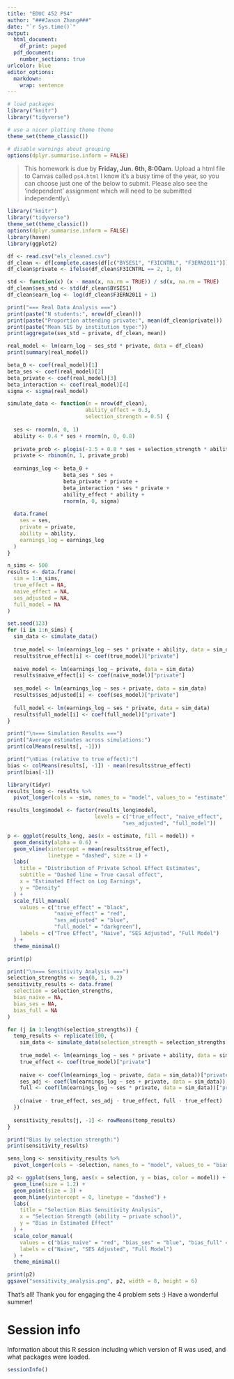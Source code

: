 ```yaml
---
title: "EDUC 452 PS4"
author: "###Jason Zhang###"
date: "`r Sys.time()`"
output:
  html_document:
    df_print: paged
  pdf_document:
    number_sections: true
urlcolor: blue
editor_options: 
  markdown: 
    wrap: sentence
---
```


```r
# load packages
library("knitr")
library("tidyverse")

# use a nicer plotting theme theme
theme_set(theme_classic())

# disable warnings about grouping
options(dplyr.summarise.inform = FALSE)
```

> This homework is due by **Friday, Jun. 6th, 8:00am**.
> Upload a html file to Canvas called `ps4.html` I know it’s a busy time of the year, so you can choose just one of the below to submit.
> Please also see the ‘independent’ assignment which will need to be submitted independently.\\

```r
library("knitr")
library("tidyverse")
theme_set(theme_classic())
options(dplyr.summarise.inform = FALSE)
library(haven)
library(ggplot2)

df <- read.csv("els_cleaned.csv")
df_clean <- df[complete.cases(df[c("BYSES1", "F3ICNTRL", "F3ERN2011")]), ]
df_clean$private <- ifelse(df_clean$F3ICNTRL == 2, 1, 0)

std <- function(x) (x - mean(x, na.rm = TRUE)) / sd(x, na.rm = TRUE)
df_clean$ses_std <- std(df_clean$BYSES1)
df_clean$earn_log <- log(df_clean$F3ERN2011 + 1)

print("=== Real Data Analysis ===")
print(paste("N students:", nrow(df_clean)))
print(paste("Proportion attending private:", mean(df_clean$private)))
print(paste("Mean SES by institution type:"))
print(aggregate(ses_std ~ private, df_clean, mean))

real_model <- lm(earn_log ~ ses_std * private, data = df_clean)
print(summary(real_model))

beta_0 <- coef(real_model)[1]
beta_ses <- coef(real_model)[2]
beta_private <- coef(real_model)[3]
beta_interaction <- coef(real_model)[4]
sigma <- sigma(real_model)

simulate_data <- function(n = nrow(df_clean), 
                         ability_effect = 0.3,
                         selection_strength = 0.5) {
  
  ses <- rnorm(n, 0, 1)
  ability <- 0.4 * ses + rnorm(n, 0, 0.8)
  
  private_prob <- plogis(-1.5 + 0.8 * ses + selection_strength * ability)
  private <- rbinom(n, 1, private_prob)
  
  earnings_log <- beta_0 + 
                  beta_ses * ses + 
                  beta_private * private + 
                  beta_interaction * ses * private +
                  ability_effect * ability +
                  rnorm(n, 0, sigma)
  
  data.frame(
    ses = ses,
    private = private,
    ability = ability,
    earnings_log = earnings_log
  )
}

n_sims <- 500
results <- data.frame(
  sim = 1:n_sims,
  true_effect = NA,
  naive_effect = NA,
  ses_adjusted = NA,
  full_model = NA
)

set.seed(123)
for (i in 1:n_sims) {
  sim_data <- simulate_data()
  
  true_model <- lm(earnings_log ~ ses * private + ability, data = sim_data)
  results$true_effect[i] <- coef(true_model)["private"]
  
  naive_model <- lm(earnings_log ~ private, data = sim_data)
  results$naive_effect[i] <- coef(naive_model)["private"]
  
  ses_model <- lm(earnings_log ~ ses + private, data = sim_data)
  results$ses_adjusted[i] <- coef(ses_model)["private"]
  
  full_model <- lm(earnings_log ~ ses * private, data = sim_data)
  results$full_model[i] <- coef(full_model)["private"]
}

print("\n=== Simulation Results ===")
print("Average estimates across simulations:")
print(colMeans(results[, -1]))

print("\nBias (relative to true effect):")
bias <- colMeans(results[, -1]) - mean(results$true_effect)
print(bias[-1])

library(tidyr)
results_long <- results %>%
  pivot_longer(cols = -sim, names_to = "model", values_to = "estimate")

results_long$model <- factor(results_long$model, 
                            levels = c("true_effect", "naive_effect", 
                                     "ses_adjusted", "full_model"))

p <- ggplot(results_long, aes(x = estimate, fill = model)) +
  geom_density(alpha = 0.6) +
  geom_vline(xintercept = mean(results$true_effect), 
             linetype = "dashed", size = 1) +
  labs(
    title = "Distribution of Private School Effect Estimates",
    subtitle = "Dashed line = True causal effect",
    x = "Estimated Effect on Log Earnings",
    y = "Density"
  ) +
  scale_fill_manual(
    values = c("true_effect" = "black", 
               "naive_effect" = "red", 
               "ses_adjusted" = "blue", 
               "full_model" = "darkgreen"),
    labels = c("True Effect", "Naive", "SES Adjusted", "Full Model")
  ) +
  theme_minimal()

print(p)

print("\n=== Sensitivity Analysis ===")
selection_strengths <- seq(0, 1, 0.2)
sensitivity_results <- data.frame(
  selection = selection_strengths,
  bias_naive = NA,
  bias_ses = NA,
  bias_full = NA
)

for (j in 1:length(selection_strengths)) {
  temp_results <- replicate(100, {
    sim_data <- simulate_data(selection_strength = selection_strengths[j])
    
    true_model <- lm(earnings_log ~ ses * private + ability, data = sim_data)
    true_effect <- coef(true_model)["private"]
    
    naive <- coef(lm(earnings_log ~ private, data = sim_data))["private"]
    ses_adj <- coef(lm(earnings_log ~ ses + private, data = sim_data))["private"]
    full <- coef(lm(earnings_log ~ ses * private, data = sim_data))["private"]
    
    c(naive - true_effect, ses_adj - true_effect, full - true_effect)
  })
  
  sensitivity_results[j, -1] <- rowMeans(temp_results)
}

print("Bias by selection strength:")
print(sensitivity_results)

sens_long <- sensitivity_results %>%
  pivot_longer(cols = -selection, names_to = "model", values_to = "bias")

p2 <- ggplot(sens_long, aes(x = selection, y = bias, color = model)) +
  geom_line(size = 1.2) +
  geom_point(size = 3) +
  geom_hline(yintercept = 0, linetype = "dashed") +
  labs(
    title = "Selection Bias Sensitivity Analysis",
    x = "Selection Strength (ability → private school)",
    y = "Bias in Estimated Effect"
  ) +
  scale_color_manual(
    values = c("bias_naive" = "red", "bias_ses" = "blue", "bias_full" = "darkgreen"),
    labels = c("Naive", "SES Adjusted", "Full Model")
  ) +
  theme_minimal()

print(p2)
ggsave("sensitivity_analysis.png", p2, width = 8, height = 6)
```

That's all!
Thank you for engaging the 4 problem sets :) Have a wonderful summer!

# Session info

Information about this R session including which version of R was used, and what packages were loaded.

```r
sessionInfo()
```
